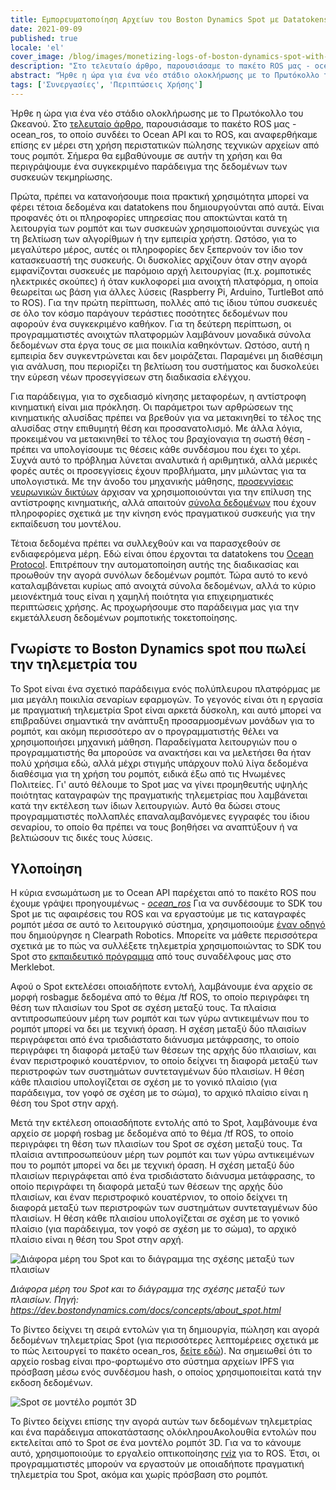 ```yaml
---
title: Εμπορευματοποίηση Αρχείων του Boston Dynamics Spot με Datatokens του Ωκεανού
date: 2021-09-09
published: true
locale: 'el'
cover_image: /blog/images/monetizing-logs-of-boston-dynamics-spot-with-ocean-datatokens/Robonomics_Ocean_p3_blog.jpg
description: "Στο τελευταίο άρθρο, παρουσιάσαμε το πακέτο ROS μας - ocean_ros, το οποίο συνδέει το Ocean API και το ROS, και αναφερθήκαμε επίσης εν μέρει στη χρήση περιστατικών πώλησης τεχνικών αρχείων από τους ρομπότ. Σήμερα θα εμβαθύνουμε σε αυτήν τη χρήση και θα περιγράψουμε ένα συγκεκριμένο παράδειγμα της δεδομένων των συσκευών τεκμηρίωσης."
abstract: "Ήρθε η ώρα για ένα νέο στάδιο ολοκλήρωσης με το Πρωτόκολλο του Ωκεανού."
tags: ['Συνεργασίες', 'Περιπτώσεις Χρήσης']
---
```


Ήρθε η ώρα για ένα νέο στάδιο ολοκλήρωσης με το Πρωτόκολλο του Ωκεανού. Στο [τελευταίο άρθρο](/blog/ocean-protocol-p-2/), παρουσιάσαμε το πακέτο ROS μας - ocean_ros, το οποίο συνδέει το Ocean API και το ROS, και αναφερθήκαμε επίσης εν μέρει στη χρήση περιστατικών πώλησης τεχνικών αρχείων από τους ρομπότ. Σήμερα θα εμβαθύνουμε σε αυτήν τη χρήση και θα περιγράψουμε ένα συγκεκριμένο παράδειγμα της δεδομένων των συσκευών τεκμηρίωσης.

Πρώτα, πρέπει να κατανοήσουμε ποια πρακτική χρησιμότητα μπορεί να φέρει τέτοια δεδομένα και datatokens που δημιουργούνται από αυτά. Είναι προφανές ότι οι πληροφορίες υπηρεσίας που αποκτώνται κατά τη λειτουργία των ρομπότ και των συσκευών χρησιμοποιούνται συνεχώς για τη βελτίωση των αλγορίθμων ή την εμπειρία χρήστη. Ωστόσο, για το μεγαλύτερο μέρος, αυτές οι πληροφορίες δεν ξεπερνούν τον ίδιο τον κατασκευαστή της συσκευής. Οι δυσκολίες αρχίζουν όταν στην αγορά εμφανίζονται συσκευές με παρόμοιο αρχή λειτουργίας (π.χ. ρομποτικές ηλεκτρικές σκούπες) ή όταν κυκλοφορεί μια ανοιχτή πλατφόρμα, η οποία θεωρείται ως βάση για άλλες λύσεις (Raspberry Pi, Arduino, TurtleBot από το ROS). Για την πρώτη περίπτωση, πολλές από τις ίδιου τύπου συσκευές σε όλο τον κόσμο παράγουν τεράστιες ποσότητες δεδομένων που αφορούν ένα συγκεκριμένο καθήκον. Για τη δεύτερη περίπτωση, οι προγραμματιστές ανοιχτών πλατφορμών λαμβάνουν μοναδικά σύνολα δεδομένων στα έργα τους σε μια ποικιλία καθηκόντων. Ωστόσο, αυτή η εμπειρία δεν συγκεντρώνεται και δεν μοιράζεται. Παραμένει μη διαθέσιμη για ανάλυση, που περιορίζει τη βελτίωση του συστήματος και δυσκολεύει την εύρεση νέων προσεγγίσεων στη διαδικασία ελέγχου.

Για παράδειγμα, για το σχεδιασμό κίνησης μεταφορέων, η αντίστροφη κινηματική είναι μια πρόκληση. Οι παράμετροι των αρθρώσεων της κινηματικής αλυσίδας πρέπει να βρεθούν για να μετακινηθεί το τέλος της αλυσίδας στην επιθυμητή θέση και προσανατολισμό. Με άλλα λόγια, προκειμένου να μετακινηθεί το τέλος του βραχίοναγια τη σωστή θέση - πρέπει να υπολογίσουμε τις θέσεις κάθε συνδέσμου που έχει το χέρι. Συχνά αυτό το πρόβλημα λύνεται αναλυτικά ή αριθμητικά, αλλά μερικές φορές αυτές οι προσεγγίσεις έχουν προβλήματα, μην μιλώντας για τα υπολογιστικά. Με την άνοδο του μηχανικής μάθησης, [προσεγγίσεις νευρωνικών δικτύων](https://doi.org/10.1016/j.protcy.2013.12.451) άρχισαν να χρησιμοποιούνται για την επίλυση της αντίστροφης κινηματικής, αλλά απαιτούν [σύνολα δεδομένων](https://mint-lab.github.io/awesome-robotics-datasets/) που έχουν πληροφορίες σχετικά με την κίνηση ενός πραγματικού συσκευής για την εκπαίδευση του μοντέλου.

Τέτοια δεδομένα πρέπει να συλλεχθούν και να παρασχεθούν σε ενδιαφερόμενα μέρη. Εδώ είναι όπου έρχονται τα datatokens του [Ocean Protocol](https://oceanprotocol.com/). Επιτρέπουν την αυτοματοποίηση αυτής της διαδικασίας και προωθούν την αγορά συνόλων δεδομένων ρομπότ. Τώρα αυτό το κενό καταλαμβάνεται κυρίως από ανοιχτά σύνολα δεδομένων, αλλά το κύριο μειονέκτημά τους είναι η χαμηλή ποιότητα για επιχειρηματικές περιπτώσεις χρήσης. Ας προχωρήσουμε στο παράδειγμα μας για την εκμετάλλευση δεδομένων ρομποτικής τοκετοποίησης.

##  Γνωρίστε το Boston Dynamics spot που πωλεί την τηλεμετρία του

Το Spot είναι ένα σχετικό παράδειγμα ενός πολύπλευρου πλατφόρμας με μια μεγάλη ποικιλία σεναρίων εφαρμογών. Το γεγονός είναι ότι η εργασία με πραγματική τηλεμετρία Spot είναι αρκετά δύσκολη, και αυτό μπορεί να επιβραδύνει σημαντικά την ανάπτυξη προσαρμοσμένων μονάδων για το ρομπότ, και ακόμη περισσότερο αν ο προγραμματιστής θέλει να χρησιμοποιήσει μηχανική μάθηση. Παραδείγματα λειτουργιών που ο προγραμματιστής θα μπορούσε να ανακτήσει και να μελετήσει θα ήταν πολύ χρήσιμα εδώ, αλλά μέχρι στιγμής υπάρχουν πολύ λίγα δεδομένα διαθέσιμα για τη χρήση του ρομπότ, ειδικά έξω από τις Ηνωμένες Πολιτείες. Γι' αυτό θέλουμε το Spot μας να γίνει προμηθευτής υψηλής ποιότητας καταγραφών της πραγματικής τηλεμετρίας που λαμβάνεται κατά την εκτέλεση των ίδιων λειτουργιών. Αυτό θα δώσει στους προγραμματιστές πολλαπλές επαναλαμβανόμενες εγγραφές του ίδιου σεναρίου, το οποίο θα πρέπει να τους βοηθήσει να αναπτύξουν ή να βελτιώσουν τις δικές τους λύσεις.

##  Υλοποίηση

Η κύρια ενσωμάτωση με το Ocean API παρέχεται από το πακέτο ROS που έχουμε γράψει προηγουμένως - [*ocean_ros*](https://github.com/LoSk-p/ocean_ros) Για να συνδέσουμε το SDK του Spot με τις αφαιρέσεις του ROS και να εργαστούμε με τις καταγραφές ρομπότ μέσα σε αυτό το λειτουργικό σύστημα, χρησιμοποιούμε [έναν οδηγό](https://clearpathrobotics.com/assets/guides/melodic/spot-ros/ros_setup.html) που δημιούργησε η Clearpath Robotics. Μπορείτε να μάθετε περισσότερα σχετικά με το πώς να συλλέξετε τηλεμετρία χρησιμοποιώντας το SDK του Spot στο [εκπαιδευτικό πρόγραμμα](https://spot-sdk.education/) από τους συναδέλφους μας στο Merklebot.

Αφού ο Spot εκτελέσει οποιαδήποτε εντολή, λαμβάνουμε ένα αρχείο σε μορφή rosbagμε δεδομένα από το θέμα /tf ROS, το οποίο περιγράφει τη θέση των πλαισίων του Spot σε σχέση μεταξύ τους. Τα πλαίσια αντιπροσωπεύουν μέρη των ρομπότ και των γύρω αντικειμένων που το ρομπότ μπορεί να δει με τεχνική όραση. Η σχέση μεταξύ δύο πλαισίων περιγράφεται από ένα τρισδιάστατο διάνυσμα μετάφρασης, το οποίο περιγράφει τη διαφορά μεταξύ των θέσεων της αρχής δύο πλαισίων, και έναν περιστροφικό κουατέρνιον, το οποίο δείχνει τη διαφορά μεταξύ των περιστροφών των συστημάτων συντεταγμένων δύο πλαισίων. Η θέση κάθε πλαισίου υπολογίζεται σε σχέση με το γονικό πλαίσιο (για παράδειγμα, τον γοφό σε σχέση με το σώμα), το αρχικό πλαίσιο είναι η θέση του Spot στην αρχή.

Μετά την εκτέλεση οποιασδήποτε εντολής από το Spot, λαμβάνουμε ένα αρχείο σε μορφή rosbag με δεδομένα από το θέμα /tf ROS, το οποίο περιγράφει τη θέση των πλαισίων του Spot σε σχέση μεταξύ τους. Τα πλαίσια αντιπροσωπεύουν μέρη των ρομπότ και των γύρω αντικειμένων που το ρομπότ μπορεί να δει με τεχνική όραση. Η σχέση μεταξύ δύο πλαισίων περιγράφεται από ένα τρισδιάστατο διάνυσμα μετάφρασης, το οποίο περιγράφει τη διαφορά μεταξύ των θέσεων της αρχής δύο πλαισίων, και έναν περιστροφικό κουατέρνιον, το οποίο δείχνει τη διαφορά μεταξύ των περιστροφών των συστημάτων συντεταγμένων δύο πλαισίων. Η θέση κάθε πλαισίου υπολογίζεται σε σχέση με το γονικό πλαίσιο (για παράδειγμα, τον γοφό σε σχέση με το σώμα), το αρχικό πλαίσιο είναι η θέση του Spot στην αρχή.

![Διάφορα μέρη του Spot και το διάγραμμα της σχέσης μεταξύ των πλαισίων](/blog/images/monetizing-logs-of-boston-dynamics-spot-with-ocean-datatokens/spot-scheme.png)

*Διάφορα μέρη του Spot και το διάγραμμα της σχέσης μεταξύ των πλαισίων. Πηγή: https://dev.bostondynamics.com/docs/concepts/about_spot.html*

<YouTube id="https://youtu.be/6i9zYpCMzn8" posterQuality="max"/>

Το βίντεο δείχνει τη σειρά εντολών για τη δημιουργία, πώληση και αγορά δεδομένων τηλεμετρίας Spot (για περισσότερες λεπτομέρειες σχετικά με το πώς λειτουργεί το πακέτο ocean_ros, [δείτε εδώ](https://www.youtube.com/watch?v=Ssit8-u6dZY)). Να σημειωθεί ότι το αρχείο rosbag είναι προ-φορτωμένο στο σύστημα αρχείων IPFS για πρόσβαση μέσω ενός συνδέσμου hash, ο οποίος χρησιμοποιείται κατά την εκδοση δεδομένων.

![Spot σε μοντέλο ρομπότ 3D](/blog/images/monetizing-logs-of-boston-dynamics-spot-with-ocean-datatokens/Spot-on-a-3D-robot-model.jpg)

Το βίντεο δείχνει επίσης την αγορά αυτών των δεδομένων τηλεμετρίας και ένα παράδειγμα αποκατάστασης ολόκληρουΑκολουθία εντολών που εκτελείται από το Spot σε ένα μοντέλο ρομπότ 3D. Για να το κάνουμε αυτό, χρησιμοποιούμε το εργαλείο οπτικοποίησης [rviz](http://wiki.ros.org/rviz) για το ROS. Έτσι, οι προγραμματιστές μπορούν να εργαστούν με οποιαδήποτε πραγματική τηλεμετρία του Spot, ακόμα και χωρίς πρόσβαση στο ρομπότ.